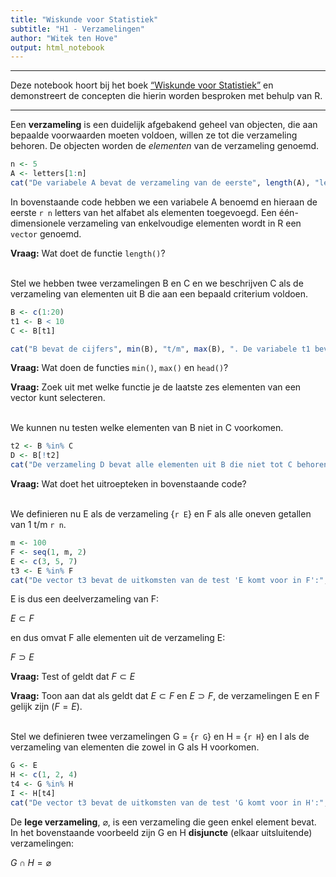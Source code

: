 ```yaml
---
title: "Wiskunde voor Statistiek"
subtitle: "H1 - Verzamelingen"
author: "Witek ten Hove"
output: html_notebook
---
```

<hr>
Deze notebook hoort bij het boek ["Wiskunde voor Statistiek"](https://shop.coutinho.nl/store_nl/wiskunde-voor-statistiek.html) en demonstreert de concepten die hierin worden besproken met behulp van R.
<hr>

Een **verzameling** is een duidelijk afgebakend geheel van objecten, die aan bepaalde voorwaarden moeten voldoen, willen ze tot die verzameling behoren. De objecten worden de *elementen* van de verzameling genoemd.

```r
n <- 5
A <- letters[1:n]
cat("De variabele A bevat de verzameling van de eerste", length(A), "letters van het alfabet: ", A)
```

In bovenstaande code hebben we een variabele A benoemd en hieraan de eerste `r n` letters van het alfabet als elementen toegevoegd. Een één-dimensionele verzameling van enkelvoudige elementen wordt in R een `vector` genoemd.

**Vraag:** Wat doet de functie `length()`?

<br>
Stel we hebben twee verzamelingen B en C en we beschrijven C als de verzameling van elementen uit B die aan een bepaald criterium voldoen.

```r
B <- c(1:20)
t1 <- B < 10
C <- B[t1]

cat("B bevat de cijfers", min(B), "t/m", max(B), ". De variabele t1 bevat de uitkomsten van de test 'Is het element uit B kleiner dan 10?'(", head(t1, 3),"...) en C bevat alle elementen uit B waarvoor geldt dat de uitkomst van de test TRUE is:", C)
```

**Vraag:** Wat doen de functies `min()`, `max()` en `head()`?

**Vraag:** Zoek uit met welke functie je de laatste zes elementen van een vector kunt selecteren.

<br>
We kunnen nu testen welke elementen van B niet in C voorkomen.

```r
t2 <- B %in% C
D <- B[!t2]
cat("De verzameling D bevat alle elementen uit B die niet tot C behoren:", D)
```

**Vraag:** Wat doet het uitroepteken in bovenstaande code?

<br>
We definieren nu E als de verzameling {`r E`} en F als alle oneven getallen van 1 t/m `r n`.

```r
m <- 100
F <- seq(1, m, 2)
E <- c(3, 5, 7)
t3 <- E %in% F
cat("De vector t3 bevat de uitkomsten van de test 'E komt voor in F':", t3)
```
E is dus een deelverzameling van F:

$\text{    }E \subset F$

en dus omvat F alle elementen uit de verzameling E:

$\text{    }F \supset E$

**Vraag:** Test of geldt dat $F \subset E$

**Vraag:** Toon aan dat als geldt dat $E \subset F$ en $E \supset F$, de verzamelingen E en F gelijk zijn ($F = E$).

<br>
Stel we definieren twee verzamelingen G = {`r G`} en H = {`r H`} en I als de verzameling van elementen die zowel in G als H voorkomen.

```r
G <- E
H <- c(1, 2, 4)
t4 <- G %in% H
I <- H[t4]
cat("De vector t3 bevat de uitkomsten van de test 'G komt voor in H':", t3, "en I bevat dus", length(I), "elementen.")
```

De **lege verzameling**, $\varnothing$, is een verzameling die geen enkel element bevat. In het bovenstaande voorbeeld zijn G en H **disjuncte** (elkaar uitsluitende) verzamelingen:

$\text{ }G \cap H = \varnothing$
